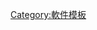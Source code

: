 {{Navbox
| name      = 矢量图形置标语言
| title     = [[矢量图形]][[标记语言]]以及文件格式
| listclass = hlist

| group1 = 按类型
| list1  =
  {{Navbox|child

  | group1 = 2D
  | list1  = 
*[[渐近线|Asymptote]] 
*[[CGM]]
*{{tsl|en|Office Open XML file formats||DrawingML}} 
*{{tsl|en|WMF|WMF格式|WMF}} 
*{{tsl|en|Graphics Layout Engine||Graphics Layout Engine}} 
*[[GeoGebra]]
*{{tsl|en|Haiku Vector Icon Format||HVIF}} 
*[[MetaPost]] 
*{{tsl|en|PGF/TikZ||PGF/TikZ}} 
*{{tsl|en|Precision Graphics Markup Language||PGML}} 
*{{tsl|en|PSTricks||PSTricks}} 
*{{tsl|en|Remote imaging protocol||Remote imaging protocol}} 
*[[可縮放向量圖形|SVG]] 
*[[swF]] 
*[[矢量标记语言]] 
*[[XAML]] 
*{{tsl|en|Xar (graphics)||Xar}}

  | group2 = 3D
  | list2  = 
*[[.3D]] 
*[[3DF]] 
*{{tsl|en|3DMLW||3DMLW}} 
*{{tsl|en|3DXML||3DXML}} 
*[[渐近线|Asymptote]] 
*{{tsl|en|COLLADA||COLLADA}} 
*{{tsl|en|Design Web Format||DWF}} 
*[[eDrawings]] 
*HSF 
*{{tsl|en|IGES||IGES}} 
*IPA 
*[[JT (可视格式)|JT]] 
*{{tsl|en|OpenGEX||OpenGEX}} 
*[[PRC (文件格式)|PRC]] 
*{{tsl|en|ISO 10303|ISO 10303格式|STEP}} 
*[[STL (文件格式)|STL]] 
*{{tsl|en|Universal 3D||U3D}} 
*[[VRML]] 
*[[X3D]] 
*[[XAML]] 
*[[XGL (文件格式)|Xgl]] 
*{{tsl|en|XVL||XVL}} 
*{{tsl|en|xVRML||xVRML}}
  }}

| group2 = 另见
| list2  = 
*[[网络三维]] 
*{{tsl|en|Web3D Consortium||Web3D Consortium}} 
*[[第二人生 (互聯網)|Linden Scripting Language]]
*[[矢量图形编辑器列表]]

}}<noinclude>
{{documentation|Template:矢量图形置标语言/doc}}
[[Category:軟件模板]]
</noinclude>